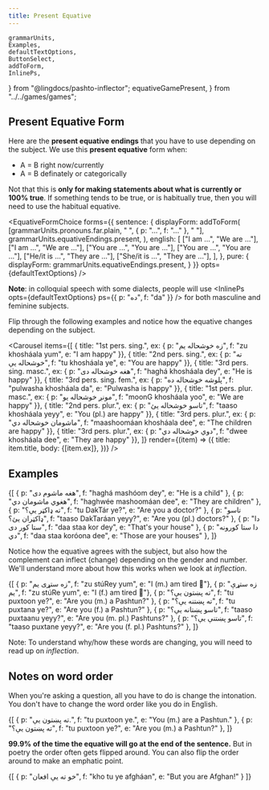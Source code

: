 ```yaml
---
title: Present Equative
---
```


<!-- 

Copyright (c) 2021 lingdocs.com 

The content of the chapters/book is licensed by a
Attribution-ShareAlike 4.0 International License (CC BY-SA 4.0)
https://creativecommons.org/licenses/by-sa/4.0/
https://creativecommons.org/licenses/by-sa/4.0/legalcode
    
-->

    grammarUnits,
    Examples,
    defaultTextOptions,
    ButtonSelect,
    addToForm,
    InlinePs,
} from "@lingdocs/pashto-inflector";
    equativeGamePresent,
} from "../../games/games";

## Present Equative Form

Here are the **present equative endings** that you have to use depending on the subject. We use this **present equative** form when:

- A = B right now/currently
- A = B definately or categorically

Not that this is **only for making statements about what is currently or 100% true**. If something tends to be true, or is habitually true, then you will need to use the <Link to="/equatives/habitual-equative">habitual equative</Link>.

<EquativeFormChoice 
    forms={{
        sentence: {
            displayForm: addToForm(
                [grammarUnits.pronouns.far.plain, " ", { p: "...", f: "..." }, " "],
                grammarUnits.equativeEndings.present,
            ),
            english: [
                ["I am ...", "We are ..."],
                ["I am ...", "We are ..."],
                ["You are ...", "You are ..."],
                ["You are ...", "You are ..."],
                ["He/it is ...", "They are ..."],
                ["She/it is ...", "They are ..."],
            ],
        },
        pure: {
            displayForm: grammarUnits.equativeEndings.present,
        }
    }}
    opts={defaultTextOptions}
/>

**Note**: in colloquial speech with some dialects, people will use <InlinePs opts={defaultTextOptions} ps={{ p: "ده", f: "da" }} /> for both masculine and feminine subjects. 

Flip through the following examples and notice how the equative changes depending on the subject.

<Carousel 
    items={[
        { title: "1st pers. sing.", ex: { p: "زه خوشحاله یم", f: "zu khosháala yum", e: "I am happy" }},
        { title: "2nd pers. sing.", ex: { p: "ته خوشحاله یې", f: "tu khosháala ye", e: "You are happy" }},
        { title: "3rd pers. sing. masc.", ex: { p: "هغه خوشحاله دی", f: "haghá khosháala dey", e: "He is happy" }},
        { title: "3rd pers. sing. fem.", ex: { p: "پلوشه خوشحاله ده", f: "pulwasha khosháala da", e: "Pulwasha is happy" }},
        { title: "1st pers. plur. masc.", ex: { p: "مونږ خوشحاله یو", f: "moonG khosháala yoo", e: "We are happy" }},
        { title: "2nd pers. plur.", ex: { p: "تاسو خوشحاله یئ", f: "taaso khosháala yeyy", e: "You (pl.) are happy" }},
        { title: "3rd pers. plur.", ex: { p: "ماشومان خوشحاله دي", f: "maashoomáan khosháala dee", e: "The children are happy" }},
        { title: "3rd pers. plur.", ex: { p: "دوي خوشحاله دي", f: "dwee khosháala dee", e: "They are happy" }},
    ]} 
    render={(item) => ({
        title: item.title,
        body: <Examples opts={defaultTextOptions}>{[item.ex]}</Examples>,
    })}
/>

## Examples 

<Examples opts={defaultTextOptions}>{[
    { p: "هغه ماشوم دی", f: "haghá mashóom dey", e: "He is a child" },
    { p: "هغوي ماشومان دي", f: "haghwée mashoomáan dee", e: "They are children" },
    { p: "ته ډاکټر یې؟", f: "tu DakTár ye?", e: "Are you a doctor?" },
    { p: "تاسو ډاکټران یئ؟", f: "taaso DakTaráan yeyy?", e: "Are you (pl.) doctors?" },
    { p: "دا ستا کور دی", f: "daa staa kor dey", e: "That's your house" },
    { p: "دا ستا کورونه دي", f: "daa staa koróona dee", e: "Those are your houses" },
]}</Examples>

Notice how the equative agrees with the subject, but also how the complement can inflect (change) depending on the gender and number. We'll understand more about how this works when we look at *inflection*.

<Examples opts={defaultTextOptions}>{[
    { p: "زه ستړی یم", f: "zu stúRey yum", e: "I (m.) am tired 👨"},
    { p: "زه ستړې یم", f: "zu stúRe yum", e: "I (f.) am tired 👩"},
    { p: "ته پښتون یې؟", f: "tu puxtoon ye?", e: "Are you (m.) a Pashtun?" },
    { p: "ته پښتنه یې؟", f: "tu puxtana ye?", e: "Are you (f.) a Pashtun?" },
    { p: "تاسو پښتانه یې؟", f: "taaso puxtaanu yeyy?", e: "Are you (m. pl.) Pashtuns?" },
    { p: "تاسو پښتنې یې؟", f: "taaso puxtane yeyy?", e: "Are you (f. pl.) Pashtuns?" },
]}</Examples>

Note: To understand why/how these words are changing, you will need to read up on *inflection*. 

## Notes on word order

When you're asking a question, all you have to do is change the intonation. You don't have to change the word order like you do in English.

<Examples opts={defaultTextOptions}>{[
    { p: "ته پښتون یې.", f: "tu puxtoon ye.", e: "You (m.) are a Pashtun." },
    { p: "ته پښتون یې؟", f: "tu puxtoon ye?", e: "Are you (m.) a Pashtun?" },
]}</Examples>

**99.9% of the time the equative will go at the end of the sentence.** But in poetry the order often gets flipped around. You can also flip the order around to make an emphatic point.

<Examples opts={defaultTextOptions}>{[
    { p: "خو ته یې افعان", f: "kho tu ye afgháan", e: "But you are Afghan!" }
]}</Examples>

<GameDisplay record={equativeGamePresent} />
